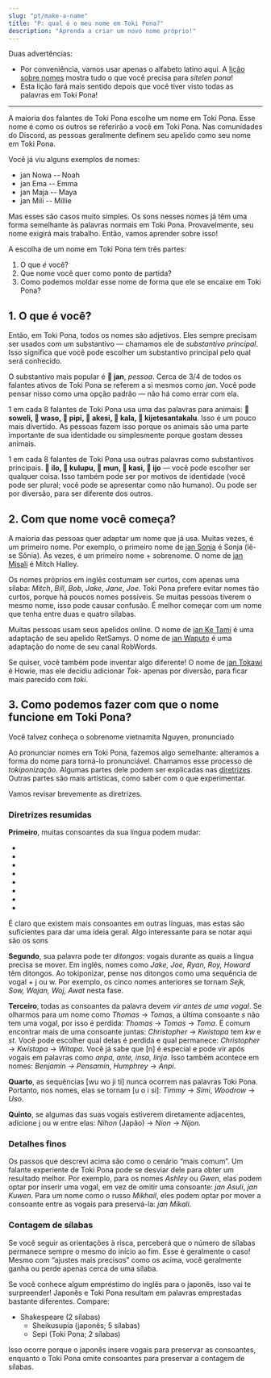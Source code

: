 ```yaml
---
slug: "pt/make-a-name"
title: "P: qual é o meu nome em Toki Pona?"
description: "Aprenda a criar um novo nome próprio!"
---
```



Duas advertências:

* Por conveniência, vamos usar apenas o alfabeto latino aqui. A [lição sobre nomes](pt/07) mostra tudo o que você precisa para *sitelen pona*!
* Esta lição fará mais sentido depois que você tiver visto todas as palavras em Toki Pona!

***

A maioria dos falantes de Toki Pona escolhe um nome em Toki Pona. Esse nome é como os outros se referirão a você em Toki Pona. Nas comunidades do Discord, as pessoas geralmente definem seu apelido como seu nome em Toki Pona.

Você já viu alguns exemplos de nomes:
* jan Nowa -- Noah
* jan Ema -- Emma
* jan Maja -- Maya
* jan Mili -- Millie

Mas esses são casos muito simples. Os sons nesses nomes já têm uma forma semelhante às palavras normais em Toki Pona. Provavelmente, seu nome exigirá mais trabalho. Então, vamos aprender sobre isso!

A escolha de um nome em Toki Pona tem três partes:
1. O que *é* você?
2. Que nome você quer como ponto de partida?
3. Como podemos moldar esse nome de forma que ele se encaixe em Toki Pona?

## 1. O que é você?

Então, em Toki Pona, todos os nomes são adjetivos. Eles sempre precisam ser usados com um substantivo — chamamos ele de *substantivo principal*. Isso significa que você pode escolher um substantivo principal pelo qual será conhecido.

O substantivo mais popular é **󱤑 jan**, *pessoa*. Cerca de 3/4 de todos os falantes ativos de Toki Pona se referem a si mesmos como *jan*. Você pode pensar nisso como uma opção padrão — não há como errar com ela.

1 em cada 8 falantes de Toki Pona usa uma das palavras para animais: **󱥢 soweli, 󱥴 waso, 󱥑 pipi, 󱤁 akesi, 󱤔 kala, 󱦀 kijetesantakalu**. Isso é um pouco mais divertido. As pessoas fazem isso porque os animais são uma parte importante de sua identidade ou simplesmente porque gostam desses animais.

1 em cada 8 falantes de Toki Pona usa outras palavras como substantivos principais. **󱤎 ilo, 󱤟 kulupu, 󱤺 mun, 󱤗 kasi, 󱤌 ijo** — você pode escolher ser qualquer coisa. Isso também pode ser por motivos de identidade (você pode ser plural; você pode se apresentar como não humano). Ou pode ser por diversão, para ser diferente dos outros.

## 2. Com que nome você começa?

A maioria das pessoas quer adaptar um nome que já usa. Muitas vezes, é um primeiro nome. Por exemplo, o primeiro nome de [jan Sonja](https://tokipona.org/) é Sonja (lê-se Sônia). Às vezes, é um primeiro nome + sobrenome. O nome de [jan Misali](https://www.youtube.com/@HBMmaster/) é Mitch Halley.

Os nomes próprios em inglês costumam ser curtos, com apenas uma sílaba: *Mitch*, *Bill*, *Bob*, *Jake*, *Jane*, *Joe*. Toki Pona prefere evitar nomes tão curtos, porque há poucos nomes possíveis. Se muitas pessoas tiverem o mesmo nome, isso pode causar confusão. É melhor começar com um nome que tenha entre duas e quatro sílabas.

Muitas pessoas usam seus apelidos online. O nome de [jan Ke Tami](https://www.youtube.com/@IamSamys/) é uma adaptação de seu apelido RetSamys. O nome de [jan Waputo](https://www.youtube.com/watch?v=PY3Qe_b9ufI) é uma adaptação do nome de seu canal RobWords.

Se quiser, você também pode inventar algo diferente! O nome de [jan Tokawi](https://www.youtube.com/watch?v=L6aClal3sSU) é Howie, mas ele decidiu adicionar *Tok-* apenas por diversão, para ficar mais parecido com *toki*.

## 3. Como podemos fazer com que o nome funcione em Toki Pona?

Você talvez conheça o sobrenome vietnamita Nguyen, pronunciado <Audio from="ipa" file="ŋwiəŋ" />. Mas, em inglês, esses sons não podem seguir essa ordem. Portanto, quando os falantes de inglês dizem Ngyuen, eles adaptam para o que o inglês permite — “win”.

Ao pronunciar nomes em Toki Pona, fazemos algo semelhante: alteramos a forma do nome para torná-lo pronunciável. Chamamos esse processo de *tokiponização*. Algumas partes dele podem ser explicadas nas [diretrizes](https://jan-ne.github.io/tp/tpize). Outras partes são mais artísticas, como saber com o que experimentar.

Vamos revisar brevemente as diretrizes.

### Diretrizes resumidas

**Primeiro**, muitas consoantes da sua língua podem mudar:

* <Audio from="ipa" file="b" />, <Audio from="ipa" file="p" /> e <Audio from="ipa" file="f" /> todos viram p.
* <Audio from="ipa" file="d" /> e <Audio from="ipa" file="t" /> ambos viram t.
* <Audio from="ipa" file="g" />, <Audio from="ipa" file="k" />, <Audio from="ipa" file="χ" /> e <Audio from="ipa" file="ʁ" /> todos viram k.
* <Audio from="ipa" file="θ" /> vira t ou s.
* <Audio from="ipa" file="s" />, <Audio from="ipa" file="z" />, <Audio from="ipa" file="ʃ" />, <Audio from="ipa" file="ʒ" />, <Audio from="ipa" file="tʃ" /> e <Audio from="ipa" file="dʒ" /> todos viram s.
* <Audio from="ipa" file="w" />, <Audio from="ipa" file="v" /> e <Audio from="ipa" file="ɻʷ" text="ɹ" /> todos viram w.
* <Audio from="ipa" file="r" />, <Audio from="ipa" file="ɾ" /> e <Audio from="ipa" file="l" /> todos viram l.
* <Audio from="ipa" file="h" /> desaparece completamente.

É claro que existem mais consoantes em outras línguas, mas estas são suficientes para dar uma ideia geral. Algo interessante para se notar aqui são os sons <Audio from="ipa" file="ɻʷ" text="ɹ" />, <Audio from="ipa" file="r" /> e <Audio from="ipa" file="ʁ" />. No português brasileiro, o som mais comum do 'r' no meio da palavra é o ɾ (como em caro), enquanto no início da palavra ou em algumas regiões pode ser o ʁ (como em rua). Já no português europeu, é mais frequente o r alveolar [r], especialmente em posições fortes. Ou seja, mesmo dentro do português, a letra 'r' pode representar sons bem diferentes. Mas em Toki Pona, esses sons continuam sendo distintos: w, l e k!

**Segundo**, sua palavra pode ter *ditongos*: vogais durante as quais a língua precisa se mover. Em inglês, nomes como *Jake, Joe, Ryan, Roy, Howard* têm ditongos. Ao tokiponizar, pense nos ditongos como uma sequência de vogal + j ou w. Por exemplo, os cinco nomes anteriores se tornam *Sejk, Sow, Wajan, Woj, Awat* nesta fase.

**Terceiro**, todas as consoantes da palavra devem *vir antes de uma vogal*. Se olharmos para um nome como *Thomas* -> *Tomas*, a última consoante *s* não tem uma vogal, por isso é perdida: *Thomas* -> *Tomas* -> *Toma*.
É comum encontrar mais de uma consoante juntas: *Christopher* -> *Kwistapa* tem *kw* e *st*. Você pode escolher qual delas é perdida e qual permanece: *Christopher* -> *Kwistapa* -> *Witapa*.
Você já sabe que [n] é especial e pode vir após vogais em palavras como *anpa, ante, insa, linja*. Isso também acontece em nomes: *Benjamin -> Pensamin*, *Humphrey* -> *Anpi*.

**Quarto**, as sequências [wu wo ji ti] nunca ocorrem nas palavras Toki Pona. Portanto, nos nomes, elas se tornam [u o i si]: *Timmy* -> *Simi*, *Woodrow* -> *Uso*.

**Quinto**, se algumas das suas vogais estiverem diretamente adjacentes, adicione j ou w entre elas: *Nihon* (Japão) -> *Nion* -> *Nijon*.

### Detalhes finos

Os passos que descrevi acima são como o cenário “mais comum”. Um falante experiente de Toki Pona pode se desviar dele para obter um resultado melhor. Por exemplo, para os nomes *Ashley* ou *Gwen*, elas podem optar por inserir uma vogal, em vez de omitir uma consoante: *jan Asuli*, *jan Kuwen*. Para um nome como o russo *Mikhail*, eles podem optar por mover a consoante entre as vogais para preservá-la: *jan Mikali*.

### Contagem de sílabas

Se você seguir as orientações à risca, perceberá que o número de sílabas permanece sempre o mesmo do início ao fim. Esse é geralmente o caso! Mesmo com “ajustes mais precisos” como os acima, você geralmente ganha ou perde apenas cerca de uma sílaba.

Se você conhece algum empréstimo do inglês para o japonês, isso vai te surpreender! Japonês e Toki Pona resultam em palavras emprestadas bastante diferentes. Compare:

* Shakespeare (2 sílabas)
  * Sheikusupia (japonês; 5 sílabas)
  * Sepi (Toki Pona; 2 sílabas)

Isso ocorre porque o japonês insere vogais para preservar as consoantes, enquanto o Toki Pona omite consoantes para preservar a contagem de sílabas.
